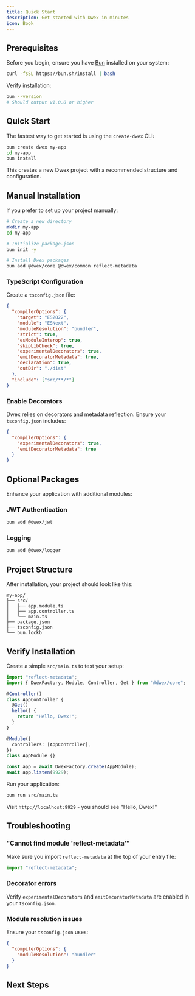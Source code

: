 ```yaml
---
title: Quick Start
description: Get started with Dwex in minutes
icon: Book
---
```


## Prerequisites

Before you begin, ensure you have [Bun](https://bun.sh) installed on your system:

```bash
curl -fsSL https://bun.sh/install | bash
```

Verify installation:

```bash
bun --version
# Should output v1.0.0 or higher
```

## Quick Start

The fastest way to get started is using the `create-dwex` CLI:

```bash
bun create dwex my-app
cd my-app
bun install
```

This creates a new Dwex project with a recommended structure and configuration.

## Manual Installation

If you prefer to set up your project manually:

```bash
# Create a new directory
mkdir my-app
cd my-app

# Initialize package.json
bun init -y

# Install Dwex packages
bun add @dwex/core @dwex/common reflect-metadata
```

### TypeScript Configuration

Create a `tsconfig.json` file:

```json title="tsconfig.json"
{
  "compilerOptions": {
    "target": "ES2022",
    "module": "ESNext",
    "moduleResolution": "bundler",
    "strict": true,
    "esModuleInterop": true,
    "skipLibCheck": true,
    "experimentalDecorators": true,
    "emitDecoratorMetadata": true,
    "declaration": true,
    "outDir": "./dist"
  },
  "include": ["src/**/*"]
}
```

### Enable Decorators

Dwex relies on decorators and metadata reflection. Ensure your `tsconfig.json` includes:

```json title="tsconfig.json"
{
  "compilerOptions": {
    "experimentalDecorators": true,
    "emitDecoratorMetadata": true
  }
}
```

## Optional Packages

Enhance your application with additional modules:

### JWT Authentication

```bash
bun add @dwex/jwt
```

### Logging

```bash
bun add @dwex/logger
```

## Project Structure

After installation, your project should look like this:

```
my-app/
├── src/
│   ├── app.module.ts
│   ├── app.controller.ts
│   └── main.ts
├── package.json
├── tsconfig.json
└── bun.lockb
```

## Verify Installation

Create a simple `src/main.ts` to test your setup:

```typescript title="src/main.ts"
import "reflect-metadata";
import { DwexFactory, Module, Controller, Get } from "@dwex/core";

@Controller()
class AppController {
  @Get()
  hello() {
    return "Hello, Dwex!";
  }
}

@Module({
  controllers: [AppController],
})
class AppModule {}

const app = await DwexFactory.create(AppModule);
await app.listen(9929);
```

Run your application:

```bash
bun run src/main.ts
```

Visit `http://localhost:9929` - you should see "Hello, Dwex!"

## Troubleshooting

### "Cannot find module 'reflect-metadata'"

Make sure you import `reflect-metadata` at the top of your entry file:

```typescript
import "reflect-metadata";
```

### Decorator errors

Verify `experimentalDecorators` and `emitDecoratorMetadata` are enabled in your `tsconfig.json`.

### Module resolution issues

Ensure your `tsconfig.json` uses:

```json title="tsconfig.json"
{
  "compilerOptions": {
    "moduleResolution": "bundler"
  }
}
```

## Next Steps

<Cards>
  <Card title="First App Tutorial" href="/docs/getting-started/first-app" />
  <Card title="Learn About Modules" href="/docs/overview/modules" />
</Cards>
